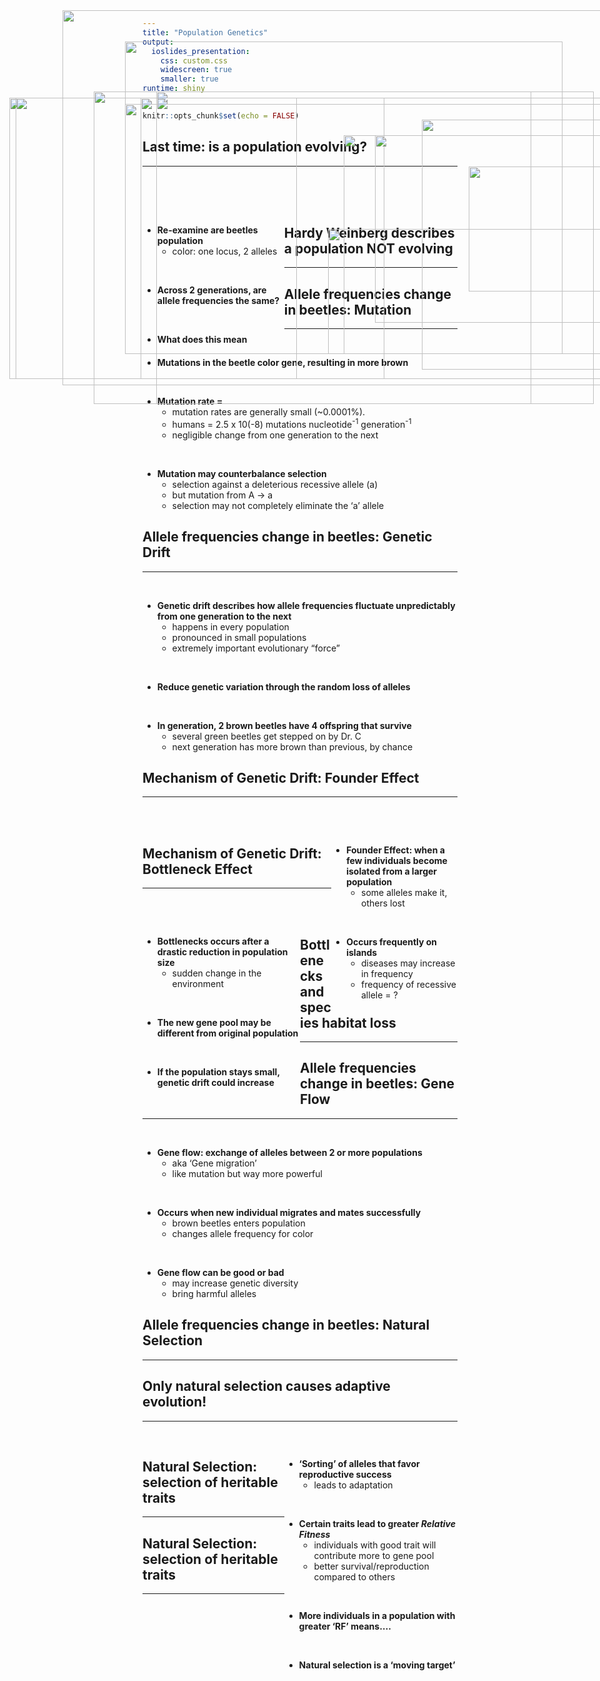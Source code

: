 ```yaml
---
title: "Population Genetics"
output: 
  ioslides_presentation:
    css: custom.css
    widescreen: true
    smaller: true
runtime: shiny
---
```


```r
knitr::opts_chunk$set(echo = FALSE)
```

## Last time: is a population evolving?
<hr>
<br/>
<br/>
<br/>

<div style="float: left; width: 45%;">

* **Re-examine are beetles population**
    + color: one locus, 2 alleles
 
<br/>

* **Across 2 generations, are allele frequencies the same?**

<br/>

* **What does this mean**

</div>

<IMG STYLE="position:absolute; TOP:250px; LEFT:550px; WIDTH:500px; HEIGHT:350px" SRC="images/microevo.gif">

## Hardy Weinberg describes a population NOT evolving
<hr>

<IMG STYLE="position:absolute; TOP:180px; LEFT:250px; WIDTH:600px; HEIGHT:500px" SRC="images/HW_conditions.jpg">

## Allele frequencies change in beetles: Mutation
<hr>
<br/>

* **Mutations in the beetle color gene, resulting in more brown**

<br/>

* **Mutation	rate = **	
    + mutation rates	are	generally	small	(~0.0001%).	
    + humans = 2.5 x 10(-8) mutations nucleotide^-1^ generation^-1^
    + negligible change from one generation to the next

<br/>

* **Mutation may counterbalance	selection**		
    + selection	against	a	deleterious	recessive	allele (a)
    + but	mutation	from	A	-> a	
    + selection	may not completely eliminate	the	'a' allele
      
<IMG STYLE="position:absolute; TOP:225px; LEFT:675px; WIDTH:350px; HEIGHT:400px" SRC="images/beetle.jpg">

## Allele frequencies change in beetles: Genetic Drift
<hr>
<br/>

* **Genetic drift describes how allele frequencies fluctuate unpredictably from one generation to the next**
    + happens	in every	population
    + pronounced	in	small	populations
    + extremely	important	evolutionary	“force”

<br/>

* **Reduce genetic variation through the random loss of alleles**

<br/>

* **In generation, 2 brown beetles have 4 offspring that survive**
    + several green beetles get stepped on by Dr. C
    + next generation has more brown than previous, by chance

<IMG STYLE="position:absolute; TOP:300px; LEFT:750px; WIDTH:250px; HEIGHT:200px" SRC="images/beetlesmush.png">

## Mechanism of Genetic Drift: Founder Effect
<hr>
<br/>
<br/>

<div style="float: right; width: 40%;">

* **Founder Effect: when a few individuals become isolated from a larger population**
    + some alleles make it, others lost

<br/>

* **Occurs frequently on islands**
    + diseases may increase in frequency
    + frequency of recessive allele = ?

</div>

<IMG STYLE="position:absolute; TOP:190px; LEFT:15px; WIDTH:600px; HEIGHT:450px" SRC="images/founder.jpg">

## 

<IMG STYLE="position:absolute; TOP:50px; LEFT:100px; WIDTH:900px; HEIGHT:600px" SRC="images/africaners.jpg">

## 

<IMG STYLE="position:absolute; TOP:50px; LEFT:100px; WIDTH:900px; HEIGHT:600px" SRC="images/amish.png">

## Mechanism of Genetic Drift: Bottleneck Effect
<hr>
<br/>
<br/>

<div style="float: left; width: 50%;">

* **Bottlenecks occurs after a drastic reduction in population size**
    + sudden change in the environment 
      
<br/>

* **The new gene pool may be different from original population**

<br/>

* **If the population stays small, genetic drift could increase**

</div>

<IMG STYLE="position:absolute; TOP:250px; LEFT:600px; WIDTH:450px; HEIGHT:300px" SRC="images/bottle.jpg">

## Bottlenecks and species habitat loss
<hr>

<IMG STYLE="position:absolute; TOP:190px; LEFT:250px; WIDTH:600px; HEIGHT:450px" SRC="images/chicken.jpg">

## Allele frequencies change in beetles: Gene Flow
<hr>
<br/>

<IMG STYLE="position:absolute; TOP:400px; LEFT:525px; WIDTH:550px; HEIGHT:200px" SRC="images/beetle_flow.jpg">
    
* **Gene flow: exchange of alleles between 2 or more populations**
    + aka 'Gene migration'
    + like mutation but way more powerful

<br/>

* **Occurs when new individual migrates and mates successfully**
    + brown beetles enters population
    + changes allele frequency for color

<br/>

* **Gene flow can be good or bad**
    + may increase genetic diversity
    + bring harmful alleles


## 

<IMG STYLE="position:absolute; TOP:100px; LEFT:200px; WIDTH:700px; HEIGHT:500px" SRC="images/mosquito.jpg">


## Allele frequencies change in beetles: Natural Selection
<hr>

<IMG STYLE="position:absolute; TOP:190px; LEFT:225px; WIDTH:750px; HEIGHT:450px" SRC="images/birdeating.jpg">

## Only natural selection causes adaptive evolution!
<hr>
<br/>

<div style="float: right; width: 55%;">

* **'Sorting' of alleles that favor reproductive success**
    + leads to adaptation
    
<br/>

* **Certain traits lead to greater *Relative Fitness* **
    + individuals with good trait will contribute more to gene pool
    + better survival/reproduction compared to others
    
<br/>
    
* **More individuals in a population with greater 'RF' means....**

<br/>

* **Natural selection is a 'moving target'**

</div>

<IMG STYLE="position:absolute; TOP:190px; LEFT:25px; WIDTH:450px; HEIGHT:450px" SRC="images/adaptive.jpeg">

## Natural Selection: selection of heritable traits
<hr>

<IMG STYLE="position:absolute; TOP:200px; LEFT:200px; WIDTH:800px; HEIGHT:400px" SRC="images/selection.gif">

## Natural Selection: selection of heritable traits
<hr>

<IMG STYLE="position:absolute; TOP:180px; LEFT:150px; WIDTH:800px; HEIGHT:500px" SRC="images/selections.jpg">